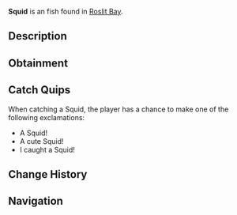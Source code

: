 {{FishInfobox
|image          = Squid.png
|rarity         = Unusual
|sea            = First Sea
|location       = [[Roslit Bay]]
|sublocation    = 
|sources        = Carbon Crate, Fishing Rod
|radar_location = 
|xp             = 95
|weather        = Foggy
|time           = Night
|season         = Winter
|bait           = Shrimp
|base_weight    = 2.5
|base_value     = 140
|weight_range   = 2
|base_chance    = 25
|base_resil     = 45
}}
'''Squid''' is an {{Rarity|Unusual}} fish found in [[Roslit Bay]].

== Description ==
{{Description|Squids can be found best at night in the surrounding ocean of Roslit Bay. Squids are rapid swimmers and largely locate their prey by sight. Squids are extremely intelligent and can even hunt in cooperative groups.|Bestiary Entry}}

== Obtainment ==
{{Description|Best found at night in ocean near Roslit Bay.|Bestiary Hint}}
{{Fish Availability|
Roslit Bay/Clam Abundance
Roslit Bay/Surrounding Ocean
|top_rods      = 
Krampus's Rod\101454.77\123895.69;
Magma Rod\96283.89\117581.05;
Plastic Rod\88686.29\108302.29;
Leviathan's Fang Rod\82328.65\88055.46;
Trident Rod\74114.91\85761.18;
Flimsy Rod\69927.54\158914.61;
Buddy Bond Rod\65881.25\95817.25;
Training Rod\50640.28\166195.45;
Fast Rod\70534.69\113883.34;
Free Spirit Rod\73032.71\84508.93;
Ethereal Prism Rod\68220.14\77716.09;
Astralhook Rod\68211.1\100572.48;
No-Life Rod\67111.93\66978.67;
Seraphic Rod\66567.98\63617;
Rod Of The Forgotten Fang\62370.55\61863.31;
Challenger's Rod\60968.39\61829.38;
Blazebringer Rod\59319\60657.59;
Rod Of The Depths\56325.84\57246.52;
Zeus Rod\55896.19\57257.02;
Verdant Shear Rod\55357.2\57312.24;
Rod Of The Exalted One\54804.03\58630.09;
Depthseeker Rod\50815.39\53147.22;
Avalanche Rod\45861.99\48152.75;
Volcanic Rod\43555.02\45284.19;
Steady Rod\21629.85\16963.93
|recommended   = Trident Rod
}}

== Catch Quips ==
When catching a Squid, the player has a chance to make one of the following exclamations:
* A Squid!
* A cute Squid!
* I caught a Squid!

== Change History ==
{{Change History|{{subst:Current Version}}}}

== Navigation ==
{{Fish Navbox|Roslit Bay}}